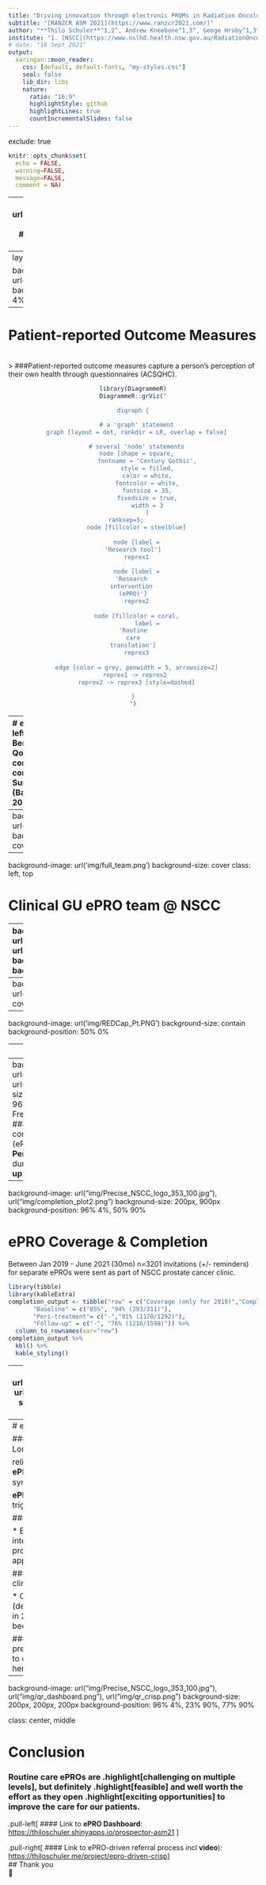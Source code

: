 ```yaml
---
title: "Driving innovation through electronic PROMs in Radiation Oncology routine care"
subtitle: "[RANZCR ASM 2021](https://www.ranzcr2021.com/)"
author: "**Thilo Schuler**^1,2^, Andrew Kneebone^1,3^, Geoge Hruby^1,3^, Rebecca van Gelder^1^, Julia Hunter^1^, Blanca Gallego^2,4^, Thomas Eade^1,3^"
institute: "1. [NSCC](https://www.nslhd.health.nsw.gov.au/RadiationOncology/Pages/default.aspx), 2.[AIHI](https://www.mq.edu.au/research/research-centres-groups-and-facilities/healthy-people/centres/australian-institute-of-health-innovation/aihi-research-centres/health-informatics), 3. [USyd](https://www.sydney.edu.au/medicine-health/schools/clinical-schools/northern-clinical-school.html), 4. [CBDRH](https://cbdrh.med.unsw.edu.au/)"
# date: "16 Sept 2021"
output:
  xaringan::moon_reader:
    css: [default, default-fonts, "my-styles.css"]
    seal: false
    lib_dir: libs
    nature:
      ratio: "16:9"
      highlightStyle: github
      highlightLines: true
      countIncrementalSlides: false
--- 
```

exclude: true

```r
knitr::opts_chunk$set(
  echo = FALSE,
  warning=FALSE,
  message=FALSE,
  comment = NA)
```

---
class: middle
background-image: url("img/RANZCR_Presentation_ASM_2021_BG.png")
background-size: cover
<br>
# .white-col[Driving innovation through electronic PROMs in Radiation Oncology routine care]

### [RANZCR ASM 2021](https://www.ranzcr2021.com/)

### .white-col[**Thilo Schuler**<sup>1,2</sup>, Andrew Kneebone<sup>1,3</sup>, George Hruby<sup>1,3</sup>, Rebecca van Gelder<sup>1</sup>, Julia Hunter<sup>1</sup>, Blanca Gallego<sup>2,4</sup>, Thomas Eade<sup>1,3</sup>] 

### .white-col[1.] [NSCC](https://www.nslhd.health.nsw.gov.au/RadiationOncology/Pages/default.aspx), .white-col[2.] [AIHI](https://www.mq.edu.au/research/research-centres-groups-and-facilities/healthy-people/centres/australian-institute-of-health-innovation/aihi-research-centres/health-informatics), .white-col[3.] [USyd](https://www.sydney.edu.au/medicine-health/schools/clinical-schools/northern-clinical-school.html), .white-col[4.] [CBDRH](https://cbdrh.med.unsw.edu.au/)

---
layout: true

background-image: url("img/Precise_NSCC_logo_353_100.jpg")
background-size: 200px
background-position: 96% 4%

---
# Patient-reported Outcome Measures
<br>
> ###Patient-reported outcome measures capture a person’s perception of their own health through questionnaires (ACSQHC).

<center>
```r
library(DiagrammeR)
DiagrammeR::grViz("

digraph {

  # a 'graph' statement
  graph [layout = dot, rankdir = LR, overlap = false]

  # several 'node' statements
  node [shape = square,
        fontname = 'Century Gothic',
        style = filled,
        color = white,
        fontcolor = white,
        fontsize = 35,
        fixedsize = true,
        width = 3
        ]
  ranksep=5;      
  node [fillcolor = steelblue]
  
  node [label =
'Research tool']
  reprex1
  
  node [label =
'Research 
intervention 
(ePRO)']
  reprex2
  
  node [fillcolor = coral,
        label =
'Routine
care
translation']
  reprex3
  
  edge [color = grey, penwidth = 5, arrowsize=2]
  reprex1 -> reprex2 
  reprex2 -> reprex3 [style=dashed]

}
")
```
</center>

---
# ePRO(M)s
.pull-left[
### ePRO Benefits
* Better QoL (symptom control)
* Better communication
* Survival benefit (Basch et al, JCO 2016)
]

.pull-right[
### ePRO  Challenges  
* Complex healthcare workflows
* Culture & Clinician By-in
* Technology (Integration)
]  
<br>
.pull-left[
### ePRO Opportunities
* A successful ePRO implmenentation enables innovative routine care approaches...
]

---
background-image: url('img/slide4.png')
background-size: cover
class: left, top

---
background-image: url('img/full_team.png')
background-size: cover
class: left, top

# Clinical GU ePRO team @ NSCC

---
background-image: url("img/Precise_NSCC_logo_353_100.jpg"), url("img/ir_toolkit_identity_300_who.png")
background-size: 200px, 300px
background-position: 96% 4%, 80% 60%

# Journey

.pull-left[
### 2016
* **Onsite ePRO** collection (iPad in waiting room) 
* Completion rates (35-59%; ASM 2017) too low.

### 2017
* **Offsite ePRO**: No commercial vendor
* Re-Discovery of **REDCap** as "ePRO survey engine" (survey designer & API)

### 2018
* Re-implementation of in-house clinical research system enabling REDCap **Integration**   
]


---
background-image: url('img/ProDB_ePRO.PNG')
background-size: cover
class: left, top

---
background-image: url('img/REDCap_Pt.PNG')
background-size: contain
background-position: 50% 0%

---
# REDCap as ePRO Survey Engine
<center><img src="img/REDCap_ePRO_survey_engine_1400.png" alt="drawing" width="900"/></center>

---
background-image: url("img/Precise_NSCC_logo_353_100.jpg"), url("img/requite_black.png")
background-size: 200px, 300px
background-position: 96% 4%, 50% 70%
# Surveys and Frequencies in our GU Practice
<br>
#### Superset of international [REQUITE](https://requite.eu/) consortium's questionnaire:
* **Baseline** (ePRO prior to new patient appointment)
* **Peri-treatment** (abridged; weekly ePRO during and in first month post RT)
* **Follow-up** (6 monthly ePRO)
---
background-image: url("img/Precise_NSCC_logo_353_100.jpg"), url("img/completion_plot2.png")
background-size: 200px, 900px
background-position: 96% 4%, 50% 90%

# ePRO Coverage & Completion
Between Jan 2019 - June 2021 (30mo) n=3201 invitations (+/- reminders) for separate ePROs were sent as part of NSCC prostate cancer clinic. 
```r
library(tibble)
library(kableExtra)
completion_output <- tibble("row" = c("Coverage (only for 2019)","Completion (Jan 2019 - Jun 2021)"),
       "Baseline" = c("85%", "94% (293/311)"),
       "Peri-treatment"= c("-","91% (1170/1292)"),
       "Follow-up" = c("-", "76% (1216/1598)")) %>%
  column_to_rownames(var="row")
completion_output %>%
  kbl() %>%
  kable_styling()

```
---
background-image: url("img/Precise_NSCC_logo_353_100.jpg"), url("img/duration_plot2.png")
background-size: 200px, 900px
background-position: 96% 4%, 50% 90%

# ePRO Duration
```r
library(tibble)
duration_output <- tibble("row" = c("1st Quartile","Median", "3rd Quartile"), 
                            "Baseline" = c("6.0 min", "8.2 min", "12.7 min"), 
                            "Peri-treatment"= c("1.8 min","3.0 min", "5.1 min"),
                            "Follow-up" = c("7.7 min", "11.1 min", "16.1 min")) %>%
  column_to_rownames(var="row")

#install.packages("kableExtra")
library(kableExtra)
duration_output %>%
  kbl(align = "lcl") %>%
  kable_styling()
```

---
# ePRO Innovations

#### Toxicity monitoring over time 
  * Longitudinal (late) toxicity monitoring ➡️ more relieable including less interrater issues with **ePROs**.
  * Trend for hypo#/SBRT with acute symptom peaks post RT course ➡️ remote **ePROs** +/- alerts can capture them and trigger actions.  
  
#### Safe, risk-adapted remote follow-up

* Even before COVID-19 we had started to integrate **ePROs** into our phone follow-up program 
* We are working on an **ePRO**-only approach under certain circumstances

#### Embedded, pragmatic real-world clinical trials

* Our ongoing in-house prostate cancer RCT (def. hypo# vs SBRT) has recruited n=188 pts in 2 years 
* Without **ePROs** this wouldn't have been possible in a small 3 linac department.

#### Innovative care pathways 
* Recent presentation on **ePRO**-driven referral pathway to community services
* Slides and **video** here: [URL]

---
background-image: url("img/Precise_NSCC_logo_353_100.jpg"), url("img/qr_dashboard.png"), url("img/qr_crisp.png")
background-size: 200px, 200px, 200px
background-position: 96% 4%, 23% 90%, 77% 90%

class: center, middle 

# Conclusion 

### Routine care ePROs are .highlight[challenging on multiple levels], but definitely .highlight[feasible] and well worth the effort as they open .highlight[exciting opportunities] to improve the care for our patients. 

.pull-left[
#### Link to **ePRO Dashboard**: [https://thiloschuler.shinyapps.io/prospector-asm21](https://thiloschuler.shinyapps.io/prospector-asm21/) 
]

.pull-right[
#### Link to ePRO-driven referral process incl **video**): [https://thiloschuler.me/project/epro-driven-crisp](https://thiloschuler.me/project/epro-driven-crisp)
]
<br>
## Thank you <br> 🙏
